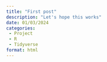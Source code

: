 ```yaml
---
title: "First post"
description: "Let's hope this works"
date: 01/03/2024
categories:
 - Project
 - R
 - Tidyverse
format: html
---
```


